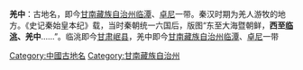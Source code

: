 '''羌中'''：古地名，即今[[甘南藏族自治州|甘南藏族自治州]][[临潭|临潭]]、[[卓尼|卓尼]]一带。秦汉时期为羌人游牧的地方。《史记秦始皇本纪》载，当时秦朝统一六国后，版图“东至大海暨朝鲜，'''西至[[临洮|临洮]]、羌中'''……”。临洮即今[[甘肃|甘肃]][[岷县|岷县]]，羌中即今[[甘南藏族自治州|甘南藏族自治州]][[临潭|临潭]]、[[卓尼|卓尼]]一带
[[Category:中國古地名|Category:中國古地名]]
[[Category:甘南藏族自治州|Category:甘南藏族自治州]]